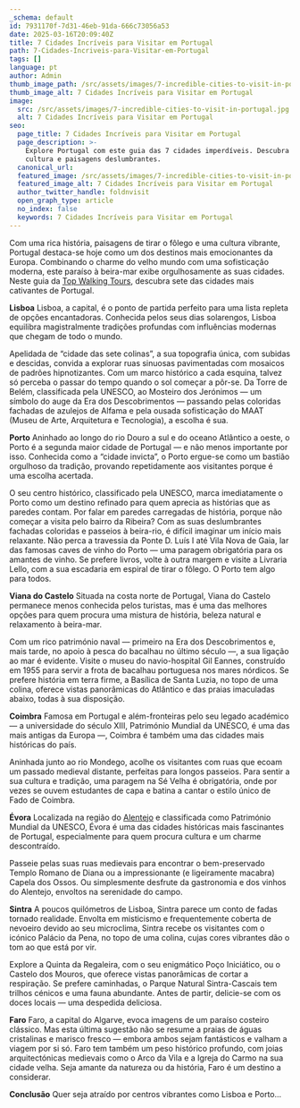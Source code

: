 ```yaml
---
_schema: default
id: 7931170f-7d31-46eb-91da-666c73056a53
date: 2025-03-16T20:09:40Z
title: 7 Cidades Incríveis para Visitar em Portugal
path: 7-Cidades-Incriveis-para-Visitar-em-Portugal
tags: []
language: pt
author: Admin
thumb_image_path: /src/assets/images/7-incredible-cities-to-visit-in-portugal.jpg
thumb_image_alt: 7 Cidades Incríveis para Visitar em Portugal
image:
  src: /src/assets/images/7-incredible-cities-to-visit-in-portugal.jpg
  alt: 7 Cidades Incríveis para Visitar em Portugal
seo:
  page_title: 7 Cidades Incríveis para Visitar em Portugal
  page_description: >-
    Explore Portugal com este guia das 7 cidades imperdíveis. Descubra história,
    cultura e paisagens deslumbrantes.
  canonical_url:
  featured_image: /src/assets/images/7-incredible-cities-to-visit-in-portugal.jpg
  featured_image_alt: 7 Cidades Incríveis para Visitar em Portugal
  author_twitter_handle: foldnvisit
  open_graph_type: article
  no_index: false
  keywords: 7 Cidades Incríveis para Visitar em Portugal
---
```


Com uma rica história, paisagens de tirar o fôlego e uma cultura vibrante,
Portugal destaca-se hoje como um dos destinos mais emocionantes da Europa.
Combinando o charme do velho mundo com uma sofisticação moderna, este paraíso à
beira-mar exibe orgulhosamente as suas cidades. Neste guia da
[Top Walking Tours](https://topwalkingtoursportugal.com/pt/tours/rota-costeira-santiago-de-compostela-etapa-2/),
descubra sete das cidades mais cativantes de Portugal.

**Lisboa** Lisboa, a capital, é o ponto de partida perfeito para uma lista
repleta de opções encantadoras. Conhecida pelos seus dias solarengos, Lisboa
equilibra magistralmente tradições profundas com influências modernas que chegam
de todo o mundo.

Apelidada de “cidade das sete colinas”, a sua topografia única, com subidas e
descidas, convida a explorar ruas sinuosas pavimentadas com mosaicos de padrões
hipnotizantes. Com um marco histórico a cada esquina, talvez só perceba o passar
do tempo quando o sol começar a pôr-se. Da Torre de Belém, classificada pela
UNESCO, ao Mosteiro dos Jerónimos — um símbolo do auge da Era dos Descobrimentos
— passando pelas coloridas fachadas de azulejos de Alfama e pela ousada
sofisticação do MAAT (Museu de Arte, Arquitetura e Tecnologia), a escolha é sua.

**Porto** Aninhado ao longo do rio Douro a sul e do oceano Atlântico a oeste, o
Porto é a segunda maior cidade de Portugal — e não menos importante por isso.
Conhecida como a “cidade invicta”, o Porto ergue-se como um bastião orgulhoso da
tradição, provando repetidamente aos visitantes porque é uma escolha acertada.

O seu centro histórico, classificado pela UNESCO, marca imediatamente o Porto
como um destino refinado para quem aprecia as histórias que as paredes contam.
Por falar em paredes carregadas de história, porque não começar a visita pelo
bairro da Ribeira? Com as suas deslumbrantes fachadas coloridas e passeios à
beira-rio, é difícil imaginar um início mais relaxante. Não perca a travessia da
Ponte D. Luís I até Vila Nova de Gaia, lar das famosas caves de vinho do Porto —
uma paragem obrigatória para os amantes de vinho. Se prefere livros, volte à
outra margem e visite a Livraria Lello, com a sua escadaria em espiral de tirar
o fôlego. O Porto tem algo para todos.

**Viana do Castelo** Situada na costa norte de Portugal, Viana do Castelo
permanece menos conhecida pelos turistas, mas é uma das melhores opções para
quem procura uma mistura de história, beleza natural e relaxamento à beira-mar.

Com um rico património naval — primeiro na Era dos Descobrimentos e, mais tarde,
no apoio à pesca do bacalhau no último século —, a sua ligação ao mar é
evidente. Visite o museu do navio-hospital Gil Eannes, construído em 1955 para
servir a frota de bacalhau portuguesa nos mares nórdicos. Se prefere história em
terra firme, a Basílica de Santa Luzia, no topo de uma colina, oferece vistas
panorâmicas do Atlântico e das praias imaculadas abaixo, todas à sua disposição.

**Coimbra** Famosa em Portugal e além-fronteiras pelo seu legado académico — a
universidade do século XIII, Património Mundial da UNESCO, é uma das mais
antigas da Europa —, Coimbra é também uma das cidades mais históricas do país.

Aninhada junto ao rio Mondego, acolhe os visitantes com ruas que ecoam um
passado medieval distante, perfeitas para longos passeios. Para sentir a sua
cultura e tradição, uma paragem na Sé Velha é obrigatória, onde por vezes se
ouvem estudantes de capa e batina a cantar o estilo único de Fado de Coimbra.

**Évora** Localizada na região do
[Alentejo](https://topwalkingtoursportugal.com/pt/tours/historical-alentejo-rural-trails/)
e classificada como Património Mundial da UNESCO, Évora é uma das cidades
históricas mais fascinantes de Portugal, especialmente para quem procura cultura
e um charme descontraído.

Passeie pelas suas ruas medievais para encontrar o bem-preservado Templo Romano
de Diana ou a impressionante (e ligeiramente macabra) Capela dos Ossos. Ou
simplesmente desfrute da gastronomia e dos vinhos do Alentejo, envoltos na
serenidade do campo.

**Sintra** A poucos quilómetros de Lisboa, Sintra parece um conto de fadas
tornado realidade. Envolta em misticismo e frequentemente coberta de nevoeiro
devido ao seu microclima, Sintra recebe os visitantes com o icónico Palácio da
Pena, no topo de uma colina, cujas cores vibrantes dão o tom ao que está por
vir.

Explore a Quinta da Regaleira, com o seu enigmático Poço Iniciático, ou o
Castelo dos Mouros, que oferece vistas panorâmicas de cortar a respiração. Se
prefere caminhadas, o Parque Natural Sintra-Cascais tem trilhos cénicos e uma
fauna abundante. Antes de partir, delicie-se com os doces locais — uma despedida
deliciosa.

**Faro** Faro, a capital do Algarve, evoca imagens de um paraíso costeiro
clássico. Mas esta última sugestão não se resume a praias de águas cristalinas e
marisco fresco — embora ambos sejam fantásticos e valham a viagem por si só.
Faro tem também um peso histórico profundo, com joias arquitectónicas medievais
como o Arco da Vila e a Igreja do Carmo na sua cidade velha. Seja amante da
natureza ou da história, Faro é um destino a considerar.

**Conclusão** Quer seja atraído por centros vibrantes como Lisboa e Porto...
